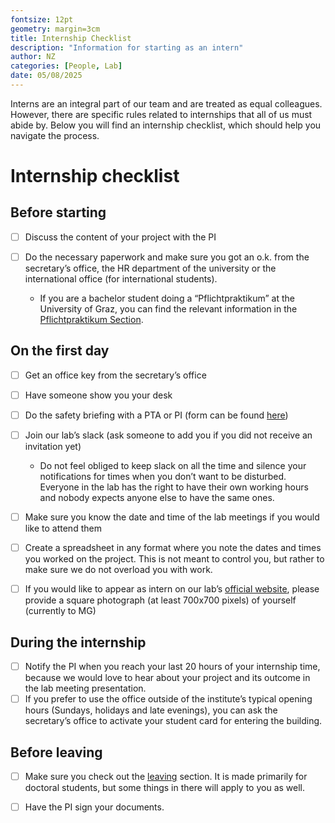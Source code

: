 ```yaml
---
fontsize: 12pt
geometry: margin=3cm
title: Internship Checklist
description: "Information for starting as an intern"
author: NZ
categories: [People, Lab]
date: 05/08/2025
---
```


Interns are an integral part of our team and are treated as equal colleagues. However, there are specific rules related to internships that all of us must abide by. Below you will find an internship checklist, which should help you navigate the process.

# Internship checklist

## Before starting

-   [ ] Discuss the content of your project with the PI

-   [ ] Do the necessary paperwork and make sure you got an o.k. from the secretary's office, the HR department of the university or the international office (for international students).

    -   If you are a bachelor student doing a "Pflichtpraktikum" at the University of Graz, you can find the relevant information in the [Pflichtpraktikum Section](pflichtpraktikum.qmd).

## On the first day

-   [ ] Get an office key from the secretary's office

-   [ ] Have someone show you your desk

-   [ ] Do the safety briefing with a PTA or PI (form can be found [here](https://sharepoint.uni-graz.at/sites/602/_layouts/15/WopiFrame.aspx?sourcedoc=%7BEC8D17C7-17DF-4538-A235-C15504B41B1B%7D&file=Unterweisungen_Untersuchungsraum.pdf&action=default))

-   [ ] Join our lab's slack (ask someone to add you if you did not receive an invitation yet)

    -   Do not feel obliged to keep slack on all the time and silence your notifications for times when you don't want to be disturbed. Everyone in the lab has the right to have their own working hours and nobody expects anyone else to have the same ones.

-   [ ] Make sure you know the date and time of the lab meetings if you would like to attend them

-   [ ] Create a spreadsheet in any format where you note the dates and times you worked on the project. This is not meant to control you, but rather to make sure we do not overload you with work.

-   [ ] If you would like to appear as intern on our lab's [official website](https://neurovision.uni-graz.at/en/contact-team/), please provide a square photograph (at least 700x700 pixels) of yourself (currently to MG)

## During the internship

-   [ ] Notify the PI when you reach your last 20 hours of your internship time, because we would love to hear about your project and its outcome in the lab meeting presentation.
-   [ ] If you prefer to use the office outside of the institute's typical opening hours (Sundays, holidays and late evenings), you can ask the secretary's office to activate your student card for entering the building.

## Before leaving

-   [ ] Make sure you check out the [leaving](../leaving/index.qmd) section. It is made primarily for doctoral students, but some things in there will apply to you as well.

-   [ ] Have the PI sign your documents.
